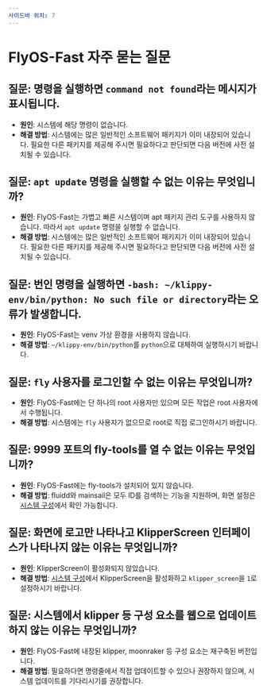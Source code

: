 ```yaml
---
사이드바 위치: 7
---
```


# FlyOS-Fast 자주 묻는 질문

## 질문: 명령을 실행하면 `command not found`라는 메시지가 표시됩니다.
- **원인**: 시스템에 해당 명령이 없습니다.
- **해결 방법**: 시스템에는 많은 일반적인 소프트웨어 패키지가 이미 내장되어 있습니다. 필요한 다른 패키지를 제공해 주시면 필요하다고 판단되면 다음 버전에 사전 설치될 수 있습니다.

## 질문: `apt update` 명령을 실행할 수 없는 이유는 무엇입니까?
- **원인**: FlyOS-Fast는 가볍고 빠른 시스템이며 apt 패키지 관리 도구를 사용하지 않습니다. 따라서 `apt update` 명령을 실행할 수 없습니다.
- **해결 방법**: 시스템에는 많은 일반적인 소프트웨어 패키지가 이미 내장되어 있습니다. 필요한 다른 패키지를 제공해 주시면 필요하다고 판단되면 다음 버전에 사전 설치될 수 있습니다.

## 질문: 번인 명령을 실행하면 `-bash: ~/klippy-env/bin/python: No such file or directory`라는 오류가 발생합니다.
- **원인**: FlyOS-Fast는 venv 가상 환경을 사용하지 않습니다.
- **해결 방법**: `~/klippy-env/bin/python`를 `python`으로 대체하여 실행하시기 바랍니다.

## 질문: `fly` 사용자를 로그인할 수 없는 이유는 무엇입니까?
- **원인**: FlyOS-Fast에는 단 하나의 root 사용자만 있으며 모든 작업은 root 사용자에서 수행됩니다.
- **해결 방법**: 시스템에는 `fly` 사용자가 없으므로 root로 직접 로그인하시기 바랍니다.

## 질문: 9999 포트의 fly-tools를 열 수 없는 이유는 무엇입니까?
- **원인**: FlyOS-Fast에는 fly-tools가 설치되어 있지 않습니다.
- **해결 방법**: fluidd와 mainsail은 모두 ID를 검색하는 기능을 지원하며, 화면 설정은 [시스템 구성](/docs/DebugDoc/flyos-fast/config)에서 확인 가능합니다.

## 질문: 화면에 로고만 나타나고 KlipperScreen 인터페이스가 나타나지 않는 이유는 무엇입니까?
- **원인**: KlipperScreen이 활성화되지 않았습니다.
- **해결 방법**: [시스템 구성](/docs/DebugDoc/flyos-fast/config)에서 KlipperScreen을 활성화하고 `klipper_screen`을 `1`로 설정하시기 바랍니다.

## 질문: 시스템에서 klipper 등 구성 요소를 웹으로 업데이트하지 않는 이유는 무엇입니까?
- **원인**: FlyOS-Fast에 내장된 klipper, moonraker 등 구성 요소는 재구축된 버전입니다.
- **해결 방법**: 필요하다면 명령줄에서 직접 업데이트할 수 있으나 권장하지 않으며, 시스템 업데이트를 기다리시기를 권장합니다.
